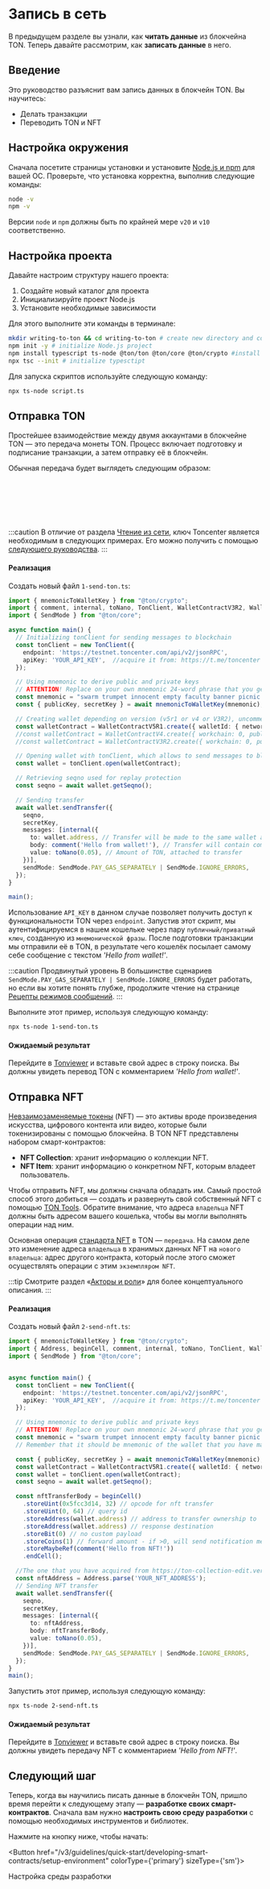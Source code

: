 

# Запись в сеть

В предыдущем разделе вы узнали, как **читать данные** из блокчейна TON. Теперь давайте рассмотрим, как **записать данные** в него.

## Введение

Это руководство разъяснит вам запись данных в блокчейн TON. Вы научитесь:

- Делать транзакции
- Переводить TON и NFT

## Настройка окружения

Сначала посетите страницы установки и установите [Node.js и npm](https://nodejs.org/en/download/) для вашей ОС. Проверьте, что установка корректна, выполнив следующие команды:

```bash
node -v
npm -v
```

Версии `node` и `npm` должны быть по крайней мере `v20` и `v10` соответственно.

## Настройка проекта

Давайте настроим структуру нашего проекта:

1. Создайте новый каталог для проекта
2. Инициализируйте проект Node.js
3. Установите необходимые зависимости

Для этого выполните эти команды в терминале:

```bash
mkdir writing-to-ton && cd writing-to-ton # create new directory and cd to it
npm init -y # initialize Node.js project
npm install typescript ts-node @ton/ton @ton/core @ton/crypto #install required dependecies
npx tsc --init # initialize typesctipt
```

Для запуска скриптов используйте следующую команду:

```bash
npx ts-node script.ts
```

## Отправка TON

Простейшее взаимодействие между двумя аккаунтами в блокчейне TON — это передача монеты TON. Процесс включает подготовку и подписание транзакции, а затем отправку её в блокчейн.

Обычная передача будет выглядеть следующим образом:

<br></br>
<div class="text--center">
  <ThemedImage
    alt=""
    sources={{
      light: '/img/docs/ecosystem-messages-layout/ecosystem_messages_layout_1.svg?raw=true',
      dark: '/img/docs/ecosystem-messages-layout/ecosystem_messages_layout_1_dark.svg?raw=true',
    }}
  />
</div>
<br></br>

:::caution
В отличие от раздела [Чтение из сети](/ru/v3/guidelines/quick-start/blockchain-interaction/reading-from-network/), ключ Toncenter является необходимым в следующих примерах. Его можно получить с помощью [следующего руководства](/ru/v3/guidelines/dapps/apis-sdks/api-keys/).
:::

#### Реализация

Создать новый файл `1-send-ton.ts`:

```typescript title="1-send-ton.ts"
import { mnemonicToWalletKey } from "@ton/crypto";
import { comment, internal, toNano, TonClient, WalletContractV3R2, WalletContractV4, WalletContractV5R1 } from "@ton/ton";
import { SendMode } from "@ton/core";

async function main() {
  // Initializing tonClient for sending messages to blockchain
  const tonClient = new TonClient({
    endpoint: 'https://testnet.toncenter.com/api/v2/jsonRPC',
    apiKey: 'YOUR_API_KEY',  //acquire it from: https://t.me/toncenter
  });

  // Using mnemonic to derive public and private keys
  // ATTENTION! Replace on your own mnemonic 24-word phrase that you get from wallet app!
  const mnemonic = "swarm trumpet innocent empty faculty banner picnic unique major taste cigar slogan health neither diary monster jar scale multiply result biology champion genuine outside".split(' ');
  const { publicKey, secretKey } = await mnemonicToWalletKey(mnemonic);

  // Creating wallet depending on version (v5r1 or v4 or V3R2), uncomment which version do you have
  const walletContract = WalletContractV5R1.create({ walletId: { networkGlobalId: -3 }, publicKey }); // networkGlobalId: -3 for Testnet, -239 for Mainnet
  //const walletContract = WalletContractV4.create({ workchain: 0, publicKey });
  //const walletContract = WalletContractV3R2.create({ workchain: 0, publicKey });

  // Opening wallet with tonClient, which allows to send messages to blockchain
  const wallet = tonClient.open(walletContract);

  // Retrieving seqno used for replay protection
  const seqno = await wallet.getSeqno();

  // Sending transfer
  await wallet.sendTransfer({
    seqno,
    secretKey,
    messages: [internal({
      to: wallet.address, // Transfer will be made to the same wallet address
      body: comment('Hello from wallet!'), // Transfer will contain comment
      value: toNano(0.05), // Amount of TON, attached to transfer
    })],
    sendMode: SendMode.PAY_GAS_SEPARATELY | SendMode.IGNORE_ERRORS,
  });
}

main();
```

Использование `API_KEY` в данном случае позволяет получить доступ к функциональности TON через `endpoint`. Запустив этот скрипт, мы аутентифицируемся в нашем кошельке через пару `публичный/приватный ключ`, созданную из `мнемонической фразы`. После подготовки транзакции мы отправили её в TON, в результате чего кошелёк посылает самому себе сообщение с текстом _'Hello from wallet!'_.

:::caution Продвинутый уровень
В большинстве сценариев `SendMode.PAY_GAS_SEPARATELY | SendMode.IGNORE_ERRORS` будет работать, но если вы хотите понять глубже, продолжите чтение на странице [Рецепты режимов сообщений](/ru/v3/documentation/smart-contracts/message-management/message-modes-cookbook/).
:::

Выполните этот пример, используя следующую команду:

```bash
npx ts-node 1-send-ton.ts
```

#### Ожидаемый результат

Перейдите в [Tonviewer](https://testnet.tonviewer.com/) и вставьте свой адрес в строку поиска. Вы должны увидеть перевод TON с комментарием _'Hello from wallet!'_.

## Отправка NFT

[Невзаимозаменяемые токены](/v3/guidelines/dapps/asset-processing/nft-processing/nfts/) (NFT) — это активы вроде произведения искусства, цифрового контента или видео, которые были токенизированы с помощью блокчейна. В TON NFT представлены набором смарт-контрактов:

- **NFT Collection**: хранит информацию о коллекции NFT.
- **NFT Item**: хранит информацию о конкретном NFT, которым владеет пользователь.

Чтобы отправить NFT, мы должны сначала обладать им. Самый простой способ этого добиться — создать и развернуть свой собственный NFT с помощью [TON Tools](https://ton-collection-edit.vercel.app/deploy-nft-single). Обратите внимание, что адреса `владельца` NFT должны быть адресом вашего кошелька, чтобы вы могли выполнять операции над ним.

Основная операция [стандарта NFT](https://github.com/ton-blockchain/TEPs/blob/master/text/0062-nft-standard.md) в TON — `передача`. На самом деле это изменение адреса `владельца` в хранимых данных NFT на `нового владельца`: адрес другого контракта, который после этого сможет осуществлять операции с этим `экземпляром NFT`.

:::tip
Смотрите раздел «[Акторы и роли](/ru/v3/guidelines/quick-start/developing-smart-contracts/func-tolk-folder/processing-messages#actors-and-roles)» для более концептуального описания.
:::

#### Реализация

Создать новый файл `2-send-nft.ts`:

```typescript title="2-send-nft.ts"
import { mnemonicToWalletKey } from "@ton/crypto";
import { Address, beginCell, comment, internal, toNano, TonClient, WalletContractV5R1 } from "@ton/ton";
import { SendMode } from "@ton/core";


async function main() {
  const tonClient = new TonClient({
    endpoint: 'https://testnet.toncenter.com/api/v2/jsonRPC',
    apiKey: 'YOUR_API_KEY',  //acquire it from: https://t.me/toncenter
  });

  // Using mnemonic to derive public and private keys
  // ATTENTION! Replace on your own mnemonic 24-word phrase that you get from wallet app!
  const mnemonic = "swarm trumpet innocent empty faculty banner picnic unique major taste cigar slogan health neither diary monster jar scale multiply result biology champion genuine outside".split(' ');
  // Remember that it should be mnemonic of the wallet that you have made an owner of NFT

  const { publicKey, secretKey } = await mnemonicToWalletKey(mnemonic);
  const walletContract = WalletContractV5R1.create({ walletId: { networkGlobalId: -3 }, publicKey });
  const wallet = tonClient.open(walletContract);
  const seqno = await wallet.getSeqno();

  const nftTransferBody = beginCell()
    .storeUint(0x5fcc3d14, 32) // opcode for nft transfer
    .storeUint(0, 64) // query id
    .storeAddress(wallet.address) // address to transfer ownership to
    .storeAddress(wallet.address) // response destination
    .storeBit(0) // no custom payload
    .storeCoins(1) // forward amount - if >0, will send notification message
    .storeMaybeRef(comment('Hello from NFT!'))
    .endCell();

  //The one that you have acquired from https://ton-collection-edit.vercel.app/deploy-nft-single
  const nftAddress = Address.parse('YOUR_NFT_ADDRESS'); 
  // Sending NFT transfer
  await wallet.sendTransfer({
    seqno,
    secretKey,
    messages: [internal({
      to: nftAddress,
      body: nftTransferBody,
      value: toNano(0.05),
    })],
    sendMode: SendMode.PAY_GAS_SEPARATELY | SendMode.IGNORE_ERRORS,
  });
}
main();
```

Запустить этот пример, используя следующую команду:

```bash
npx ts-node 2-send-nft.ts
```

#### Ожидаемый результат

Перейдите в [Tonviewer](https://testnet.tonviewer.com/) и вставьте свой адрес в строку поиска. Вы должны увидеть передачу NFT с комментарием _'Hello from NFT!'_.

## Следующий шаг

Теперь, когда вы научились писать данные в блокчейн TON, пришло время перейти к следующему этапу — **разработке своих смарт-контрактов**. Сначала вам нужно **настроить свою среду разработки** с помощью необходимых инструментов и библиотек.

Нажмите на кнопку ниже, чтобы начать:

<Button href="/v3/guidelines/quick-start/developing-smart-contracts/setup-environment" colorType={'primary'} sizeType={'sm'}>

  Настройка среды разработки

</Button>

<Feedback />

